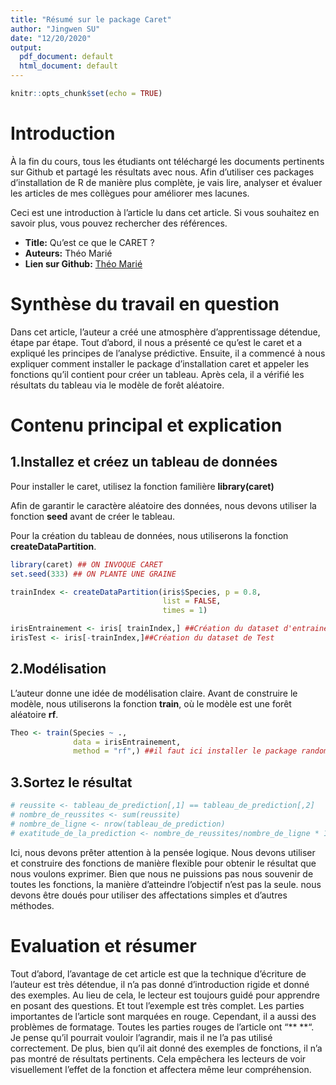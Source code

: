 ```yaml
---
title: "Résumé sur le package Caret"
author: "Jingwen SU"
date: "12/20/2020"
output:
  pdf_document: default
  html_document: default
---
```


```r
knitr::opts_chunk$set(echo = TRUE)

```


# Introduction

À la fin du cours, tous les étudiants ont téléchargé les documents pertinents sur Github et partagé les résultats avec nous. Afin d'utiliser ces packages d'installation de R de manière plus complète, je vais lire, analyser et évaluer les articles de mes collègues pour améliorer mes lacunes.

Ceci est une introduction à l'article lu dans cet article. Si vous souhaitez en savoir plus, vous pouvez rechercher des références.

* **Title:** Qu’est ce que le CARET ?
* **Auteurs:** Théo Marié
* **Lien sur Github:** [Théo Marié](https://github.com/theomarie78960/PSBX/blob/main/Th%C3%A9oMari%C3%A9_Caret.pdf)

# Synthèse du travail en question

Dans cet article, l'auteur a créé une atmosphère d'apprentissage détendue, étape par étape. Tout d'abord, il nous a présenté ce qu'est le caret et a expliqué les principes de l'analyse prédictive. Ensuite, il a commencé à nous expliquer comment installer le package d'installation caret et appeler les fonctions qu'il contient pour créer un tableau. Après cela, il a vérifié les résultats du tableau via le modèle de forêt aléatoire.

# Contenu principal et explication

## 1.Installez et créez un tableau de données

Pour installer le caret, utilisez la fonction familière **library(caret)**

Afin de garantir le caractère aléatoire des données, nous devons utiliser la fonction **seed** avant de créer le tableau. 

Pour la création du tableau de données, nous utiliserons la fonction **createDataPartition**.

```r
library(caret) ## ON INVOQUE CARET
set.seed(333) ## ON PLANTE UNE GRAINE

trainIndex <- createDataPartition(iris$Species, p = 0.8,
                                  list = FALSE,
                                  times = 1)

irisEntrainement <- iris[ trainIndex,] ##Création du dataset d'entrainement
irisTest <- iris[-trainIndex,]##Création du dataset de Test
```

## 2.Modélisation

L'auteur donne une idée de modélisation claire. Avant de construire le modèle, nous utiliserons la fonction **train**, où le modèle est une forêt aléatoire **rf**.

```r
Theo <- train(Species ~ ., 
              data = irisEntrainement, 
              method = "rf",) ##il faut ici installer le package randomforest
```

## 3.Sortez le résultat

```r
# reussite <- tableau_de_prediction[,1] == tableau_de_prediction[,2]
# nombre_de_reussites <- sum(reussite)
# nombre_de_ligne <- nrow(tableau_de_prediction)
# exatitude_de_la_prediction <- nombre_de_reussites/nombre_de_ligne * 100
```

Ici, nous devons prêter attention à la pensée logique. Nous devons utiliser et construire des fonctions de manière flexible pour obtenir le résultat que nous voulons exprimer. Bien que nous ne puissions pas nous souvenir de toutes les fonctions, la manière d'atteindre l'objectif n'est pas la seule. nous devons être doués pour utiliser des affectations simples et d'autres méthodes.


# Evaluation et résumer

Tout d'abord, l'avantage de cet article est que la technique d'écriture de l'auteur est très détendue, il n'a pas donné d'introduction rigide et donné des exemples. Au lieu de cela, le lecteur est toujours guidé pour apprendre en posant des questions. Et tout l'exemple est très complet. Les parties importantes de l'article sont marquées en rouge.
Cependant, il a aussi des problèmes de formatage. Toutes les parties rouges de l'article ont "** **". Je pense qu'il pourrait vouloir l'agrandir, mais il ne l'a pas utilisé correctement. De plus, bien qu'il ait donné des exemples de fonctions, il n'a pas montré de résultats pertinents. Cela empêchera les lecteurs de voir visuellement l'effet de la fonction et affectera même leur compréhension.



